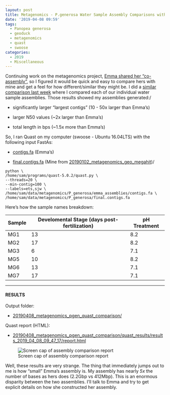 ```yaml
---
layout: post
title: Metagenomics - P.generosa Water Sample Assembly Comparisons with Quast
date: '2019-04-08 09:59'
tags:
  - Panopea generosa
  - geoduck
  - metagenomics
  - quast
  - swoose
categories:
  - 2019
  - Miscellaneous
---
```

Continuing work on the metagenomics project, [Emma shared her "co-assembly"](https://github.com/RobertsLab/resources/issues/647), so I figured it would be quick and easy to compare hers with mine and get a feel for how different/similar they might be. I did a [similar comparison last week](https://robertslab.github.io/sams-notebook/posts/2019/2019-04-03-Metagenomics-Geoduck-Water-Sample-Assembly-Comparisons-with-MetaQuast.html) where I compared each of our individual water sample assemblies. Those results showed my assemblies generated:/

- significantly larger "largest contigs" (10 - 50x larger than Emma's)

- larger N50 values (~2x larger than Emma's)

- total length in bps (~1.5x more than Emma's)

So, I ran Quast on my computer (swoose - Ubuntu 16.04LTS) with the following input FastAs:

- [contigs.fa](http://eagle.fish.washington.edu/oyster/metagenomics_2019/contigs.fa) (Emma's)

- [final.contigs.fa](http://gannet.fish.washington.edu/Atumefaciens/20190102_metagenomics_geo_megahit/megahit_out/final.contigs.fa) (Mine from [20190102_metagenomics_geo_megahit](https://robertslab.github.io/sams-notebook/posts/2019/2019-01-02-Metagenome-Assembly-P.generosa-Water-Sample-HiSeqX-Data-Using-Megahit.html))/

```shell
python \
/home/sam/programs/quast-5.0.2/quast.py \
--threads=20 \
--min-contig=100 \
--labels=ets,sjw \
/home/sam/data/metagenomics/P_generosa/emma_assemblies/contigs.fa \
/home/sam/data/metagenomics/P_generosa/final.contigs.fa
```

Here's how the sample names breakdown:

| Sample | Develomental Stage (days post-fertilization) | pH Treatment |
|--------|-------------------------|--------------|
| MG1    | 13                      | 8.2          |
| MG2    | 17                      | 8.2          |
| MG3    | 6                       | 7.1          |
| MG5    | 10                      | 8.2          |
| MG6    | 13                      | 7.1          |
| MG7    | 17                      | 7.1          |

---

#### RESULTS

Output folder:

- [20190408_metagenomics_pgen_quast_comparison/](http://gannet.fish.washington.edu/Atumefaciens/20190408_metagenomics_pgen_quast_comparison/)

Quast report (HTML):

- [20190408_metagenomics_pgen_quast_comparison/quast_results/results_2019_04_08_09_47_17/report.html](http://gannet.fish.washington.edu/Atumefaciens/20190408_metagenomics_pgen_quast_comparison/quast_results/results_2019_04_08_09_47_17/report.html)


![Screen cap of assembly comparison report](https://github.com/RobertsLab/sams-notebook/blob/master/images/screencaps/20190408_metagenomics_pgen_quast-01.png?raw=true)

Well, these results are very strange. The thing that immediately jumps out to me is how "small" Emma's assembly is. My assembly has nearly _5x_ the number of bases as hers does (2.2Gbp vs 412Mbp). This is an enormous disparity between the two assemblies. I'll talk to Emma and try to get explicit details on how she constructed her assembly.
